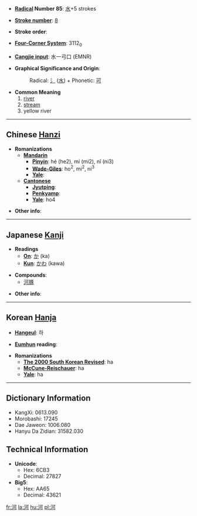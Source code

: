 * '''[[Wiktionary:Chinese radical index| Radical]] Number 85''': [[Wiktionary:Chinese radical index 水|水]]+5 strokes

* '''[[Wiktionary:Chinese total strokes index|Stroke number]]''': [[Wiktionary:Chinese total strokes index 8|8]]

* '''Stroke order''': 

* '''[[Wiktionary:Chinese four corner index|Four-Corner System]]''': 3112<sub>0</sub>

* '''[[Wiktionary:Chinese Cangjie index|Cangjie input]]''': 水一弓口 (EMNR)

* '''Graphical Significance and Origin''': 
*:Radical: [[氵]] ([[水]]) + Phonetic: [[可]]

* '''Common Meaning'''
*#[[river]]
*# [[stream]]
*# yellow river<!-- I can't seem to verify this one -->

----

== Chinese [[Hanzi]] ==

* '''Romanizations'''
** '''[[Mandarin]]'''
*** '''[[Pinyin]]''': hé (he2), mí (mi2), nǐ (ni3)
*** '''[[Wade-Giles]]''': ho<sup>2</sup>, mi<sup>2</sup>, ni<sup>3</sup>
*** '''[[Yale]]''': 
** '''[[Cantonese]]'''
*** '''[[Jyutping]]''':
*** '''[[Penkyamp]]''': 
*** '''[[Yale]]''': ho4

* '''Other info''': 

----

== Japanese [[Kanji]] ==

* '''Readings'''
** '''[[On]]''': [[か]] (ka)
** '''[[Kun]]''': [[かわ]] (kawa)

* '''Compounds''':
** [[河豚]]

* '''Other info''':  

----

== Korean [[Hanja]] ==

* '''[[Hangeul]]''': 하

* '''[[Eumhun]] reading''': 

* '''Romanizations'''
** '''[[The 2000 South Korean Revised Romanization|The 2000 South Korean Revised]]''': ha
** '''[[McCune-Reischauer]]''': ha
** '''[[Yale]]''': ha

----

== Dictionary Information ==

* KangXi: 0613.090
* Morobashi: 17245
* Dae Jaweon: 1006.080
* Hanyu Da Zidian: 31582.030

== Technical Information ==

* '''Unicode''':
** Hex: 6CB3
** Decimal: 27827
* '''Big5''':
** Hex: AA65
** Decimal: 43621

[[fr:河]]
[[la:河]]
[[hu:河]]
[[pl:河]]